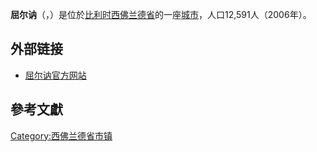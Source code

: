 {{noteTA
|G1=地名
}}
{{Infobox Belgium Municipality
|name=Kuurne
|picture=
|picture-legend=
|map=KuurneLocation.png
|map-legend=Location of Kuurne in West-Flanders
|arms=Kuurne wapen.gif
|flag=Vlag Kuurne.PNG
|region={{BE-REG-FLE}}
|community={{BE-NL}}
|province={{BE-PROV-WV}}
|arrondissement=[[Arrondissement_of_Kortrijk|Kortrijk]]
|nis=34023
|pyramid-date=
|0-19=
|20-64=
|65=
|foreigners=
|foreigners-date=
|mayor=Carl Vereecke (KARTEL)  
|majority=KARTEL, [[Christen-Democratisch_en_Vlaams|CD&V]]
|postal-codes=8520
|telephone-area=056
|web=[http://www.kuurne.be/ www.kuurne.be]
|lat_deg=50
|lat_min=51
|lon_deg=03
|lon_min=17
}}

'''屈尔讷'''（{{lang-nl|Kuurne}}，{{lang-fr|Cuerne}}）是位於[[比利时|比利时]][[西佛兰德省|西佛兰德省]]的一座[[城市|城市]]，人口12,591人（2006年）。

== 外部链接 ==
* [http://www.kuurne.be/ 屈尔讷官方网站] {{Wayback|url=http://www.kuurne.be/ |date=20080910012739 }}

== 參考文獻 ==
{{reflist}}

{{西佛兰德省市区}}

{{DEFAULTSORT:Kuurne}}
{{Belgium-geo-stub}}

[[Category:西佛兰德省市镇|Category:西佛兰德省市镇]]